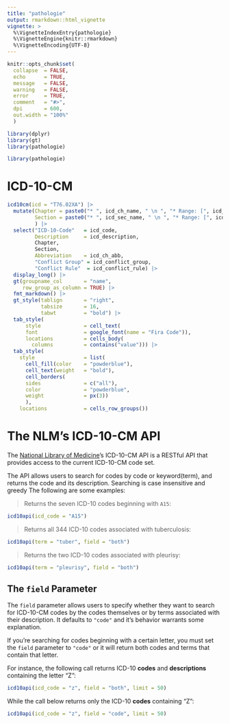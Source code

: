 ```yaml
---
title: "pathologie"
output: rmarkdown::html_vignette
vignette: >
  %\VignetteIndexEntry{pathologie}
  %\VignetteEngine{knitr::rmarkdown}
  %\VignetteEncoding{UTF-8}
---
```


```r
knitr::opts_chunk$set(
  collapse  = FALSE,
  echo      = TRUE,
  message   = FALSE, 
  warning   = FALSE,
  error     = TRUE,
  comment   = "#>",
  dpi       = 600, 
  out.width = "100%"
  )

library(dplyr)
library(gt)
library(pathologie)
```

```r
library(pathologie)
```


# ICD-10-CM

```r
icd10cm(icd = "T76.02XA") |> 
  mutate(Chapter = paste0("* ", icd_ch_name, " \n ", "* Range: [", icd_ch_range, "]"),
         Section = paste0("* ", icd_sec_name, " \n ", "* Range: [", icd_sec_range, "]")
         ) |>
  select("ICD-10-Code"   = icd_code, 
         Description     = icd_description, 
         Chapter,
         Section,
         Abbreviation    = icd_ch_abb,
         "Conflict Group" = icd_conflict_group,
         "Conflict Rule"  = icd_conflict_rule) |> 
  display_long() |>
  gt(groupname_col       = "name", 
     row_group_as_column = TRUE) |>
  fmt_markdown() |> 
  gt_style(tablign       = "right", 
           tabsize       = 16, 
           tabwt         = "bold") |> 
  tab_style(
      style              = cell_text(
      font               = google_font(name = "Fira Code")),
      locations          = cells_body(
        columns          = contains("value"))) |>
  tab_style(
    style                = list(
      cell_fill(color    = "powderblue"),
      cell_text(weight   = "bold"),
      cell_borders(
      sides              = c("all"),
      color              = "powderblue",
      weight             = px(3))
      ),
    locations            = cells_row_groups())
```


# The NLM's ICD-10-CM API

The [National Library of Medicine](https://clinicaltables.nlm.nih.gov/apidoc/icd10cm/v3/doc.html)'s ICD-10-CM API is a RESTful API that provides access to the current ICD-10-CM code set. 

The API allows users to search for codes by code or keyword(term), and returns the code and its description. Searching is case insensitive and greedy The following are some examples:


> Returns the seven ICD-10 codes beginning with `A15`:

```r
icd10api(icd_code = "A15")
```

> Returns all 344 ICD-10 codes associated with tuberculosis:

```r
icd10api(term = "tuber", field = "both")
```

> Returns the two ICD-10 codes associated with pleurisy:

```r
icd10api(term = "pleurisy", field = "both")
```

## The `field` Parameter

The `field` parameter allows users to specify whether they want to search for ICD-10-CM codes by the codes themselves or by terms associated with their description. It defaults to `"code"` and it's behavior warrants some explanation.

If you're searching for codes beginning with a certain letter, you must set the `field` parameter to `"code"` or it will return both codes and terms that contain that letter. 


For instance, the following call returns ICD-10 **codes** and **descriptions** containing the letter "Z":


```r
icd10api(icd_code = "z", field = "both", limit = 50)
```


While the call below returns only the ICD-10 **codes** containing "Z":


```r
icd10api(icd_code = "z", field = "code", limit = 50)
```

